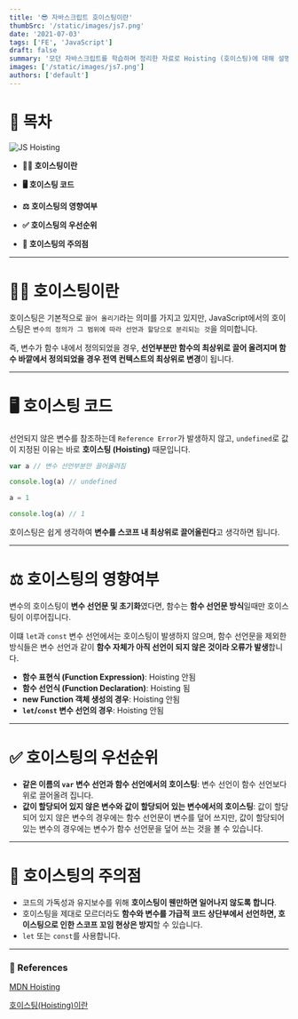 ```yaml
---
title: '😎 자바스크립트 호이스팅이란'
thumbSrc: '/static/images/js7.png'
date: '2021-07-03'
tags: ['FE', 'JavaScript']
draft: false
summary: '모던 자바스크립트를 학습하며 정리한 자료로 Hoisting (호이스팅)에 대해 설명합니다.'
images: ['/static/images/js7.png']
authors: ['default']
---
```


# 📌 목차

![JS Hoisting](/static/images/js7.png)

- **💁🏻 호이스팅이란**

- **🖥️ 호이스팅 코드**

- **⚖️ 호이스팅의 영향여부**

- **✅ 호이스팅의 우선순위**

- **🚨 호이스팅의 주의점**

---

# 💁🏻 호이스팅이란

호이스팅은 기본적으로 `끌어 올리기`라는 의미를 가지고 있지만, JavaScript에서의 호이스팅은 `변수의 정의가 그 범위에 따라 선언과 할당으로 분리되는 것`을 의미합니다.

즉, 변수가 함수 내에서 정의되었을 경우, **선언부분만 함수의 최상위로 끌어 올려지며 함수 바깥에서 정의되었을 경우 전역 컨텍스트의 최상위로 변경**이 됩니다.

---

# 🖥️ 호이스팅 코드

선언되지 않은 변수를 참조하는데 `Reference Error`가 발생하지 않고, `undefined`로 값이 지정된 이유는 바로 **호이스팅 (Hoisting)** 때문입니다.

```javascript
var a // 변수 선언부분만 끌어올려짐

console.log(a) // undefined

a = 1

console.log(a) // 1
```

호이스팅은 쉽게 생각하여 **변수를 스코프 내 최상위로 끌어올린다**고 생각하면 됩니다.

---

# ⚖️ 호이스팅의 영향여부

변수의 호이스팅이 **변수 선언문 및 초기화**였다면, 함수는 **함수 선언문 방식**일때만 호이스팅이 이루어집니다.

이떄 `let`과 `const` 변수 선언에서는 호이스팅이 발생하지 않으며, 함수 선언문을 제외한 방식들은 변수 선언과 같이 **함수 자체가 아직 선언이 되지 않은 것이라 오류가 발생**합니다.

- **함수 표현식 (Function Expression)**: Hoisting 안됨
- **함수 선언식 (Function Declaration)**: Hoisting 됨
- **new Function 객체 생성의 경우**: Hoisting 안됨
- **`let`/`const` 변수 선언의 경우**: Hoisting 안됨

---

# ✅ 호이스팅의 우선순위

- **같은 이름의 `var` 변수 선언과 함수 선언에서의 호이스팅**: 변수 선언이 함수 선언보다 위로 끌어올려 집니다.
- **값이 할당되어 있지 않은 변수와 값이 할당되어 있는 변수에서의 호이스팅**: 값이 할당되어 있지 않은 변수의 경우에는 함수 선언문이 변수를 덮어 쓰지만, 값이 할당되어 있는 변수의 경우에는 변수가 함수 선언문을 덮어 쓰는 것을 볼 수 있습니다.

---

# 🚨 호이스팅의 주의점

- 코드의 가독성과 유지보수를 위해 **호이스팅이 웬만하면 일어나지 않도록 합니다**.
- 호이스팅을 제대로 모르더라도 **함수와 변수를 가급적 코드 상단부에서 선언하면, 호이스팅으로 인한 스코프 꼬임 현상은 방지**할 수 있습니다.
- `let` 또는 `const`를 사용합니다.

---

### 🔗 References

[MDN Hoisting](https://developer.mozilla.org/ko/docs/Glossary/Hoisting)

[호이스팅(Hoisting)이란](https://gmlwjd9405.github.io/2019/04/22/javascript-hoisting.html)
